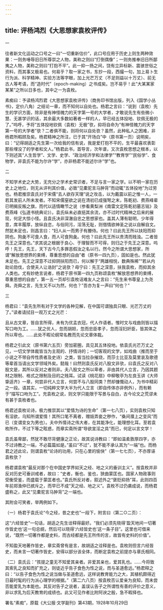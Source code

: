```yaml
---
---
---
```

title: 评杨鸿烈《大思想家袁枚评传》
---




一

往者新文化运动之口号之一曰“一切重新估价”，此口号应用于历史上则生两种效果：一则务唾辱旧日所尊崇之人物，美称之则曰“打倒偶像”；一则务推奉旧日所鄙夷之人物，美称之则曰“打抱不平”。此一抑一扬之间，饶有立异标新、震骇世俗之资料，而其事又极易也。何易乎？取一家之书，东抄一段，西撮一句，加上易卜生行为派、科学精神、实验方法等字眼，加上光芒万丈（不足则益以十万丈）、前无古人等考语，而“造时代”（epoch-making）之书成矣。岂不易乎！此“大某某家某某”之所以日多也，其中之一为袁枚。

素痴曰：予读杨鸿烈君《大思想家袁枚评传》（商务印书馆出版，列入《国学小丛书》，定价八角）之结论一章，而不知何以自处也。杨君之言曰：“说到（袁枚）先生的学识方面，除非是有神怪魄力的天字第一号的大学者，才敢说先生有些微小慧、无甚学识的话，其余最大多数如著者一样的人，早已经五体投地、钦佩无极的了。”呜呼，予将“五体投地钦佩（袁枚）无极”欤，抑将自命为“有神怪魄力的天字第一号的大学者”欤？二者俱不能，则将何以自处欤？虽然，此种私人之困难，非杨君所暇顾及矣。杨君精神之所注，已于其“开场白”中（原书第一页）说明矣，曰：“记得胡适之先生第一次给我的信有说，我是爱打抱不平的，生平最喜欢表彰那些埋没了的学者和文人。”杨君此书，首导言，次年谱，又次袁枚思想之根本，以下则述其“人生哲学”、文学、史学、“政治经济学和法律学”“教育学”“民俗学”、食物学，非袁氏不能为尔许“学”，亦非杨君不能述尔许“学”也。

二

不知学术史之大势，无充分之学术史常识者，不足与言一家之学。以不明一家在历史上之地位，则无从评判其价值，必致“见橐驼言马肿背”而动辄“五体投地”为过劳也。杨君推崇袁氏对于宋儒“去人欲存天理”说之攻击，以为戴震以前之惟一人，一若其发前人所未发者。不知宋儒窒欲之说在清初已成强弩之末，陈乾初、费燕峰辈已明揭反叛之旗，而代以适情瞰节之说（参看黄梨洲《南雷文定陈乾初墓志铭》及费燕峰《弘道书统典论》）。袁氏纵未必直挹其余流，亦不过时代精神之后来的展现，何足大惊小怪。且袁氏决非深澈自忠之思想家也。盖其人薄有聪明，少年得意，席丰履厚，放纵自恣，与俗同污，淫荡无耻，则借情欲神圣之说以自解自文。然犹未足也，则昌言曰：“妇人从一而男子有媵侍。何也？曰此先王所以扶阳而抑阴也。狗彘不可食人食，而人可食狗彘。何也？曰此先王所以贵清而贱浊。二者皆先王之深意也。”求其说之根据于良心、于理智而不可得，则归之于先王之深意。呜呼！先王，先王，天下古今几多罪恶假汝之名以行。然今之所谓大思想家，所谓“解放思想界的束缚，尊重思想的自由”者（原书一四九页），固如是也。然此犹未足也。先王之深意不过抑阴扶阳而已，何以解于“两雄相悦，数典殊稀”“若从内助论勋伐，合使夫人让诰封”之说欤？毋宁曰：先王之深意，扶我袁枚，而抑其余人类也。尤有妙绝言说者，杨君于原书第一四九页称颂袁枚“解放思想界的束缚，尊重思想的自由”，第一五一页却引袁枚诘难友人之言曰：“先生来书尊皇上为尧舜。尧舜之言，先生又不以为然，何也？”吾亦为复一声曰“何也？”

三

杨君曰：“袁先生所有对于文学的各种见解，在中国可谓独具只眼、光芒万丈的了。”读者请拭目一观万丈之光芒：





且从古文章，皆自言所得，未有为优孟衣冠，代人作语者。惟时文与戏曲则皆以描写口吻为工。……犹之优人，忽而胡妲，忽而忠臣孝子，忽而淫妇奸臣，皆其体之所以卑也。……此处不暇论纲常名教而先论文章体裁。





杨君之引此文（原书第六五页）旁加密圈，具见其五体投地。依袁氏光芒万丈之见，一切文学体裁皆当为主观的、抒情诗的；一切客观的文学，如戏曲（推而至于小说之不带自传性质者及史诗）之类，皆当拉杂摧烧，而莎士比亚及莫里哀及歌德等辈首当请出文学领域外矣。懿哉！曰然则袁氏反对八股文非欤，曰袁氏之反对八股文是，其所以反对之者则非。夫八股文之所以卑者，非由其代人立言，乃因其题材之限制、格式之限制及目的之贱耳。试读《桃花扇》中柳敬亭为左良玉讲《大师挚适齐》一章，何尝非代人立言，何尝不与八股同类？然却慷慨动人，为书中精彩之一段。语其实，一切纯粹文学大半为代人立言（即自传体亦非例外），而有赖于“描写口吻为工”。充袁枚之说，则文学只能限于写景与自白，古今论文之荒谬未有甚于袁枚者也。

杨君述袁枚论诗，极力推崇其以“爱情为诗的生命”（第一七八页），实则袁枚只知有淫欲，乌知所谓爱情！其所口笔不离者，赠妓弄妾之秽作，“桑间濮上之变风”而已（变谓变女为男也）。夫中外情诗之伟大者，在其能净化，能理想化耳。至若袁枚所作，不过下等之眩惑，而章实斋所谓“导欲宣淫之具”而已，何足以言文学！

袁氏虽卑鄙，然犹不敢尽背健康之正论，故其说诗教曰：“即如温柔敦厚四字，亦不过诗教之一端，不必篇篇如是。”虽曰“不过”，犹不能不承认其为“一端”也。而杨君之述此论，则谓袁枚“论诗的功用，只在心里的愉快”（第一七七页），不亦厚诬袁枚欤？

杨君谓袁枚“最反对那个在中国史学界如天之经、地之义的垂训主义”。按袁枚并非反对历史可垂训戒者，故曰：“史者，衡也、鉴也，狭曲蒙匡也。国家人物政事则受衡受鉴，而盛载于蒙匡者也。”袁氏所反对者，叙述外之“褒贬抑扬”耳，此则四百年前郑渔仲已摈斥之，而早已不成“天之经、地之义”。袁枚不过仍袭成说，而杨君盛称之，此又“见橐驼言马肿背”之一端也。

其附会可笑者，举两例如下。

（一）杨君于袁氏论“今之经，昔之史也”一段下，附言曰（第二○二页）：





这“六经皆史”一句话，胡适之先生诠释得最好。“我们必须先晓得‘盈天地间一切著作皆史也’这一句总纲，然后可以晓得‘六经皆史也’这一条子目”。这里也可借来说，“既然一切著作都是史料，而古经都是先王所传的言，故皆有史料的价值”。





不知盈天地著作皆史，章实斋曾有是言，故胡适之诠释是也。袁枚则但言六经皆史，而未言一切著作皆史，安得以部分该全体，而断定袁枚之前提亦与章氏相同。

（二）袁氏云：“孩提之童无不知爱其亲者。非爱其亲也，爱其乳也。……今将致其索乳之良知而扩充之，则徒近乎告子食色为性之说，而与圣道愈远。”杨君释之曰：“以告子食色为性之说当做与圣道愈远，这样说教育能力之大，其植机颇得近日最时髦的行为派心理学的根据。”（第二六八页）按袁枚否认爱亲为良知，而未尝否能爱乳为本能也。其反对告子之说者，盖误认告子之所谓性有善的评价之意义，非以求乳为后天教育的成绩也。此又可见作者比附阿谀之殷，急不暇择也。





署名“素痴”，原载《大公报·文学副刊》第43期，1928年10月29日
